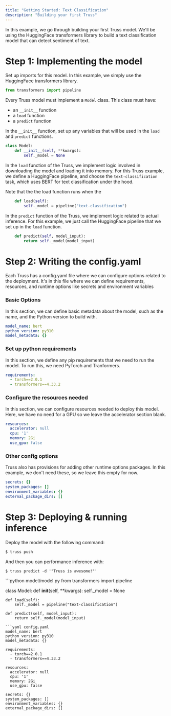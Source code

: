 ```yaml
---
title: "Getting Started: Text Classification"
description: "Building your first Truss"
---
```


In this example, we go through building your first Truss model. We'll be using the HuggingFace transformers
library to build a text classification model that can detect sentiment of text.

# Step 1: Implementing the model

Set up imports for this model. In this example, we simply use the HuggingFace transformers library.

```python model/model.py
from transformers import pipeline

```
Every Truss model must implement a `Model` class. This class must have:
 * an `__init__` function
 * a `load` function
 * a `predict` function

In the `__init__` function, set up any variables that will be used in the `load` and `predict` functions.

```python model/model.py
class Model:
    def __init__(self, **kwargs):
        self._model = None

```
In the `load` function of the Truss, we implement logic
involved in downloading the model and loading it into memory.
For this Truss example, we define a HuggingFace pipeline, and choose
the `text-classification` task, which uses BERT for text classification under the hood.

Note that the the load function runs when the

```python model/model.py
    def load(self):
        self._model = pipeline("text-classification")

```
In the `predict` function of the Truss, we implement logic related
to actual inference. For this example,  we just call the HuggingFace pipeline
that we set up in the `load` function.

```python model/model.py
    def predict(self, model_input):
        return self._model(model_input)
```

# Step 2: Writing the config.yaml

Each Truss has a config.yaml file where we can configure
options related to the deployment. It's in this file where
we can define requirements, resources, and runtime options like
secrets and environment variables

### Basic Options

In this section, we can define basic metadata about the model,
such as the name, and the Python version to build with.

```yaml config.yaml
model_name: bert
python_version: py310
model_metadata: {}

```
### Set up python requirements

In this section, we define any pip requirements that
we need to run the model. To run this, we need PyTorch
and Tranformers.

```yaml config.yaml
requirements:
  - torch==2.0.1
  - transformers==4.33.2

```
### Configure the resources needed

In this section, we can configure resources
needed to deploy this model. Here, we have no need for a GPU
so we leave the accelerator section blank.

```yaml config.yaml
resources:
  accelerator: null
  cpu: '1'
  memory: 2Gi
  use_gpu: false

```
### Other config options

Truss also has provisions for adding other runtime options
packages. In this example, we don't need these, so we leave
this empty for now.

```yaml config.yaml
secrets: {}
system_packages: []
environment_variables: {}
external_package_dirs: []

```
# Step 3: Deploying & running inference

Deploy the model with the following command:

```bash
$ truss push
```

And then you can performance inference with:
```
$ truss predict -d '"Truss is awesome!"'
```

<RequestExample>
```python model/model.py
from transformers import pipeline

class Model:
    def __init__(self, **kwargs):
        self._model = None

    def load(self):
        self._model = pipeline("text-classification")

    def predict(self, model_input):
        return self._model(model_input)
```
```yaml config.yaml
model_name: bert
python_version: py310
model_metadata: {}

requirements:
  - torch==2.0.1
  - transformers==4.33.2

resources:
  accelerator: null
  cpu: '1'
  memory: 2Gi
  use_gpu: false

secrets: {}
system_packages: []
environment_variables: {}
external_package_dirs: []

```
</RequestExample>
